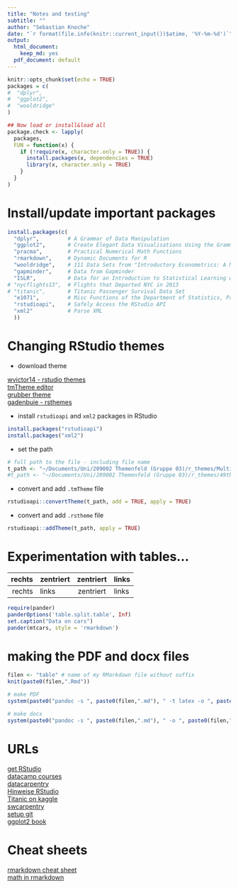 ```yaml
---
title: "Notes and testing"
subtitle: ""
author: "Sebastian Knoche"
date: "`r format(file.info(knitr::current_input())$atime, '%Y-%m-%d')`"
output:
  html_document:
    keep_md: yes
  pdf_document: default
---
```


```r
knitr::opts_chunk$set(echo = TRUE)
packages = c(
#  "dplyr",
#  "ggplot2",
#  "wooldridge"
)

## Now load or install&load all
package.check <- lapply(
  packages,
  FUN = function(x) {
    if (!require(x, character.only = TRUE)) {
      install.packages(x, dependencies = TRUE)
      library(x, character.only = TRUE)
    }
  }
)
```


# Install/update important packages

```r
install.packages(c(
  "dplyr",         # A Grammar of Data Manipulation
  "ggplot2",       # Create Elegant Data Visualisations Using the Grammar of Graphics
  "pracma",        # Practical Numerical Math Functions
  "rmarkdown",     # Dynamic Documents for R
  "wooldridge",    # 111 Data Sets from "Introductory Econometrics: A Modern Approach, 6e" by Jeffrey M. Wooldridge
  "gapminder",     # Data from Gapminder
  "ISLR",          # Data for an Introduction to Statistical Learning with Applications in R
# "nycflights13",  # Flights that Departed NYC in 2013
# "titanic",       # Titanic Passenger Survival Data Set
  "e1071",         # Misc Functions of the Department of Statistics, Probability Theory Group (Formerly: E1071), TU Wien
  "rstudioapi",    # Safely Access the RStudio API
  "xml2"           # Parse XML
  ))
```


# Changing RStudio themes

* download theme  

[wvictor14 - rstudio themes](https://github.com/wvictor14/rstudio_themes)  
[tmTheme editor](https://tmtheme-editor.herokuapp.com/#!/editor/theme/Multilanger%20Dark_inverted)  
[grubber theme](https://github.com/RobertMyles/grubber/blob/master/Grubber.rstheme)  
[gadenbuie - rsthemes](https://github.com/gadenbuie/rsthemes/tree/main/inst/themes)  

* install `rstudioapi` and `xml2` packages in RStudio  

```r
install.packages("rstudioapi")
install.packages("xml2")
```

* set the path

```r
# full path to the file - including file name
t_path <- "~/Documents/Uni/209002 Themenfeld (Gruppe 03)/r_themes/MultiLanger-Dark_Tweaked.tmTheme"
#t_path <- "~/Documents/Uni/209002 Themenfeld (Gruppe 03)/r_themes/49th Parallel.rstheme"
```

* convert and add `.tmTheme` file

```r
rstudioapi::convertTheme(t_path, add = TRUE, apply = TRUE)
```

* convert and add `.rstheme` file

```r
rstudioapi::addTheme(t_path, apply = TRUE)
```


# Experimentation with tables...

rechts|zentriert|zentriert|links
-:|-|:-:|:-
rechts|links|zentriert|links

```r
require(pander)
panderOptions('table.split.table', Inf)
set.caption("Data on cars")
pander(mtcars, style = 'rmarkdown')
```

# making the PDF and docx files

```r
filen <- "table" # name of my RMarkdown file without suffix
knit(paste0(filen,".Rmd"))

# make PDF
system(paste0("pandoc -s ", paste0(filen,".md"), " -t latex -o ", paste0(filen,".pdf"), " --highlight-style=tango  -S"))

# make docx
system(paste0("pandoc -s ", paste0(filen,".md"), " -o ", paste0(filen,".docx"), " --highlight-style=tango  -S"))
```

# URLs

[get RStudio](https://www.rstudio.com/products/rstudio/download)  
[datacamp courses](https://campus.datacamp.com/courses/)  
[datacarpentry](https://datacarpentry.org/R-genomics/01-intro-to-R.html)  
[Hinweise RStudio](https://moodle.hwr-berlin.de/pluginfile.php/1760685/mod_resource/content/2/hinweise_rstudio.html)  
[Titanic on kaggle](https://www.kaggle.com/alaasedeeq/predicting-the-survival-of-titanic-top-6?scriptVersionId=59514192)  
[swcarpentry](https://swcarpentry.github.io/r-novice-inflammation/02-func-R/)  
[setup git](https://cfss.uchicago.edu/setup/)  
[ggplot2 book](https://ggplot2-book.org/preface-3e.html)  

# Cheat sheets

[rmarkdown cheat sheet](https://www.rstudio.com/wp-content/uploads/2015/02/rmarkdown-cheatsheet.pdf)  
[math in rmarkdown](https://rpruim.github.io/s341/S19/from-class/MathinRmd.html)  